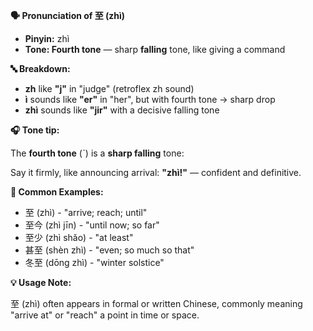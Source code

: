 **🗣️ Pronunciation of 至 (zhì)**

- **Pinyin:** zhì
- **Tone: Fourth tone** — sharp **falling** tone, like giving a command

**🔤 Breakdown:**

- **zh** like **"j"** in "judge" (retroflex zh sound)
- **ì** sounds like **"er"** in "her", but with fourth tone → sharp drop
- **zhì** sounds like **"jir"** with a decisive falling tone

**🎧 Tone tip:**

The **fourth tone** (ˋ) is a **sharp falling** tone:

Say it firmly, like announcing arrival: **"zhì!"** — confident and definitive.

**📝 Common Examples:**

- 至 (zhì) - "arrive; reach; until"
- 至今 (zhì jīn) - "until now; so far"
- 至少 (zhì shǎo) - "at least"
- 甚至 (shèn zhì) - "even; so much so that"
- 冬至 (dōng zhì) - "winter solstice"

**💡 Usage Note:**

至 (zhì) often appears in formal or written Chinese, commonly meaning "arrive at" or "reach" a point
in time or space.
